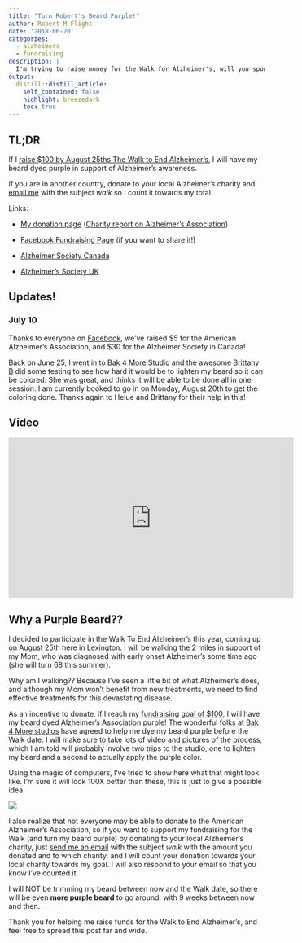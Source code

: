 ```yaml
---
title: "Turn Robert's Beard Purple!"
author: Robert M Flight
date: '2018-06-20'
categories: 
  - alzheimers
  - fundraising
description: |
  I'm trying to raise money for the Walk for Alzheimer's, will you sponsor me?
output:
  distill::distill_article:
    self_contained: false
    highlight: breezedark
    toc: true
---
```


## TL;DR

If I [raise $100 by August 25ths The Walk to End Alzheimer's](http://act.alz.org/site/TR?pg=personal&px=14694554&fr_id=11244), I will have my beard dyed purple in support of Alzheimer's awareness.

If you are in another country, donate to your local Alzheimer's charity and [email me](http://rmflight.github.io/#contact) with the subject *walk* so I count it towards my total.

Links:

* [My donation page](http://act.alz.org/site/TR?pg=personal&px=14694554&fr_id=11244) ([Charity report on Alzheimer's Association](https://www.charitywatch.org/ratings-and-metrics/alzheimers-association-national-office/461))

* [Facebook Fundraising Page](https://www.facebook.com/donate/2012668322318175/?fundraiser_source=external_url) (if you want to share it!)

* [Alzheimer Society Canada](https://secure2.convio.net/alz/site/Donation2;jsessionid=00000000.app202b?df_id=1683&mfc_pref=T&1683.donation=form1&s_locale=en_CA&NONCE_TOKEN=D46EF58FAD6FA1276A4C99FBED9E9155) 

* [Alzheimer's Society UK](https://secure.alzheimers.org.uk/?gclid=CjwKCAjw9qfZBRA5EiwAiq0AbScJN_IE7JW3arALIYmd2F2gzMk3ZV32sT9FGyR3yx_spMlgUzqMkhoCgUEQAvD_BwE)

## Updates!

### July 10

Thanks to everyone on [Facebook](https://www.facebook.com/donate/2012668322318175/?fundraiser_source=external_url), we've raised $5 for the American Alzheimer's Association, and $30 for the Alzheimer Society in Canada!

Back on June 25, I went in to [Bak 4 More Studio](http://bak4morestudio.com/) and the awesome [Brittany B](https://www.facebook.com/Brittany-B-at-Bak-4-More-Studio-809676079219735/) did some testing to see how hard it would be to lighten my beard so it can be colored. She was great, and thinks it will be able to be done all in one session. I am currently booked to go in on Monday, August 20th to get the coloring done. Thanks again to Helue and Brittany for their help in this!

## Video

<iframe width="560" height="315" src="https://www.youtube.com/embed/5cmMtfDnqbM?rel=0" frameborder="0" allow="autoplay; encrypted-media" allowfullscreen></iframe>

## Why a Purple Beard??

I decided to participate in the Walk To End Alzheimer's this year, coming up on August 25th here in Lexington. I will be walking the 2 miles in support of my Mom, who was diagnosed with early onset Alzheimer's some time ago (she will turn 68 this summer).

Why am I walking?? Because I've seen a little bit of what Alzheimer's does, and although my Mom won't benefit from new treatments, we need to find effective treatments for this devastating disease.

As an incentive to donate, if I reach my [fundraising goal of $100](http://act.alz.org/site/TR?pg=personal&px=14694554&fr_id=11244), I will have my beard dyed Alzheimer's Association purple! The wonderful folks at [Bak 4 More studios](http://bak4morestudio.com/) have agreed to help me dye my beard purple before the Walk date. I will make sure to take lots of video and pictures of the process, which I am told will probably involve two trips to the studio, one to lighten my beard and a second to actually apply the purple color.

Using the magic of computers, I’ve tried to show here what that might look like. I’m sure it will look 100X better than these, this is just to give a possible idea.

<img src="/img/selfie_walk_lores.png"></img>

I also realize that not everyone may be able to donate to the American Alzheimer's Association, so if you want to support my fundraising for the Walk (and turn my beard purple) by donating to your local Alzheimer's charity, just [send me an email](http://rmflight.github.io/#contact) with the subject *walk* with the amount you donated and to which charity, and I will count your donation towards your local charity towards my goal. I will also respond to your email so that you know I’ve counted it.

I will NOT be trimming my beard between now and the Walk date, so there will be even **more purple beard** to go around, with 9 weeks between now and then.

Thank you for helping me raise funds for the Walk to End Alzheimer's, and feel free to spread this post far and wide.
